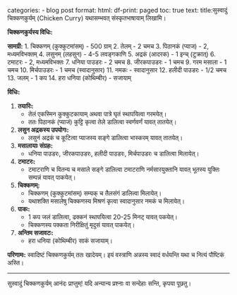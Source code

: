 categories:
- blog post
format:
  html:
    df-print: paged
    toc: true
text:
title:सुस्वादुं चिक्कणकुर्यम् (Chicken Curry) यथासम्भवत् संस्कृतभाषायाम् लिखामि। 

**चिक्कणकुर्यस्य विधिः:**

**सामग्री:**
1. चिक्कणम् (कुक्कुटमांसम्) - 500 ग्राम्
2. तेलम् - 2 चमच
3. पिठानकं (प्याज) - 2, मध्यमविभक्तम्
4. लसुनम् (लहसुन) - 4-5 लवङ्गकाणि
5. अद्रकं (आदरक) - 1 इन्च् (टुक्रात्)
6. टमाटरः - 2, मध्यमविभक्तः
7. धनिया पाउडरः - 2 चमच
8. जीरकपाउडरः - 1 चमच
9. गरम मसाला - 1 चमच
10. मिर्चपाउडरः - 1 चमच (स्वादानुसार)
11. नमकः - स्वादानुसार
12. हलीदी पाउडरः - 1/2 चमच
13. जलम् - 1 कप
14. हरा धनिया (कोथिम्बीर) - सजायाम्

**विधिः:**

1. **तयारिः:**
   - तेलं एकस्मिन कुक्कुटकायाम् अथवा पात्रे घृतं स्थापयित्वा गरमयेत्।
   - ततः पिठानकं (प्याजं) कुट्टि कृत्वा तेले डालित्वा स्वर्णवर्णं यावत् तातयेत्।

2. **लसुन अद्रकस्य उपयोगः:**
   - लसुनं अद्रकं च कूटित्वा प्याजस्य सङ्गे डालित्वा भास्करम् यावत् तातयेत्।

3. **मसालायाः संग्रहः:**
   - धनिया पाउडरः, जीरकपाउडरः, हलीदी पाउडरः, मिर्चपाउडरः च डालित्वा मिलायेत्। 

4. **टमाटरः:**
   - टमाटराणि च वितन्य च मसाले सङ्गे डालित्वा टमाटराणि नर्मसारयुक्तानि यावत् भूतस्य युक्तिः सम्पन्नं यावत् पाकयेत्।

5. **चिक्कणम्:**
   - चिक्कणम् (कुक्कुटमांसम्) सम्यक् च तैलसंगं डालित्वा मिलायेत्। 
   - यथाशक्ति मसालेषु चिक्कणस्य मिश्रणं कृत्वा स्वादानुसार नमकं च मिलायेत्।

6. **पाकः:**
   - 1 कप जलं डालित्वा, ढक्कनं स्थापयित्वा 20-25 मिनट् यावत् पकयेत्। 
   - चिक्कणस्य पक्कता निरीक्षितुं मृदुसं यावत् पाकयेत्।

7. **अन्तिम सजावटः:**
   - हरा धनिया (कोथिम्बीर) साकं सजायाम्।

**परिणामः:**
स्वादिष्टं चिक्कणकुर्यम् ततः खादेयम्। इयं वस्त्राणि अन्नस्य स्वादं वर्धयन्ति यथा च नित्यं पौष्टिकं अस्ति।

---

सुस्वादुं चिक्कणकुर्यम् आनंदः प्राप्तुम्! यदि अन्यान्य प्रश्नाः वा सन्देहाः सन्ति, कृपया पूछतु।